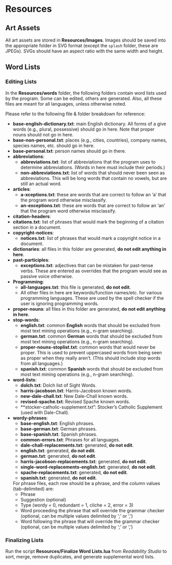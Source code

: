 # Resources

## Art Assets

All art assets are stored in **Resources/Images**. Images should be saved into the appropriate folder in SVG format (except the `splash` folder, these are JPEGs). SVGs should have an aspect ratio with the same width and height.

## Word Lists

### Editing Lists {-}

In the **Resources/words** folder, the following folders contain word lists used by the program. Some can be edited, others are generated. Also, all these files are meant for all languages, unless otherwise noted.

Please refer to the following file & folder breakdown for reference:

- **base-english-dictionary.txt**: main English dictionary. All forms of a give words (e.g., plural, possessive) should go in here. Note that proper nouns should not go in here.
- **base-non-personal.txt**: places (e.g., cities, countries), company names, species names, etc. should go in here.
- **base-personal.txt**: person names should go in there.
- **abbreviations**:
  - **abbreviations.txt**: list of abbreviations that the program uses to determine abbreviations. (Words in here must include their periods.)
  - **non-abbreviations.txt**: list of words that should never been seen as abbreviations. This will be long words that contain no vowels, but are still an actual word.
- **articles**:
  - **a-xceptions.txt**: these are words that are correct to follow an 'a' that the program word otherwise misclassify.
  - **an-exceptions.txt**: these are words that are correct to follow an 'an' that the program word otherwise misclassify.
- **citation-headers**:
 - **citations.txt**: list of phrases that would mark the beginning of a citation section in a document.
- **copyright-notices**:
  - **notices.txt**: list of phrases that would mark a copyright notice in a document.
- **dictionaries**: all files in this folder are generated, **do not edit anything in here**.
- **past-participles**:
  - **exceptions.txt**: adjectives that can be mistaken for past-tense verbs. These are entered as overrides that the program would see as passive voice otherwise.
- **Programming**:
  - **all-languages.txt**: this file is generated, **do not edit**.
  - All other files in here are keywords/function names/etc. for various programming languages. These are used by the spell checker if the user is ignoring programming words.
- **proper-nouns**: all files in this folder are generated, **do not edit anything in here**.
- **stop-words**:
  - **english.txt**: common **English** words that should be excluded from most text mining operations (e.g., n-gram searching).
  - **german.txt**: common **German** words that should be excluded from most text mining operations (e.g., n-gram searching).
  - **proper-nouns-stoplist.txt**: common words that would never be proper. This is used to prevent uppercased words from being seen as proper when they really aren't. (This should include stop words from all languages.)
  - **spanish.txt**: common **Spanish** words that should be excluded from most text mining operations (e.g., n-gram searching).
- **word-lists**:
  - **dolch.txt**: Dolch list of Sight Words.
  - **harris-jacobson.txt**: Harris-Jacobson known words.
  - **new-dale-chall.txt**: New Dale-Chall known words.
  - **revised-spache.txt**: Revised Spache known words.
  - **stocker-catholic-supplement.txt": Stocker's Catholic Supplement (used with Dale-Chall).
- **wordy-phrases**:
  - **base-english.txt**: English phrases.
  - **base-german.txt**: German phrases.
  - **base-spanish.txt**: Spanish phrases.
  - **common-errors.txt**: Phrases for all languages.
  - **dale-chall-replacements.txt**: generated, **do not edit**.
  - **english.txt**: generated, **do not edit**.
  - **german.txt**: generated, **do not edit**.
  - **harris-jacobson-replacements.txt**: generated, **do not edit**.
  - **single-word-replacements-english.txt**: generated, **do not edit**.
  - **spache-replacements.txt**: generated, **do not edit**.
  - **spanish.txt**: generated, **do not edit**.

  For phrase files, each row should be a phrase, and the column values (tab-delimited) are:
    - Phrase
    - Suggestion (optional)
    - Type (wordy = 0, redundant = 1, cliche = 2, error = 3)
    - Word proceeding the phrase that will override the grammar checker (optional, can be multiple values delimited by ';' or ',')
    - Word following the phrase that will override the grammar checker (optional, can be multiple values delimited by ';' or ',')

### Finalizing Lists {-}

Run the script **Resources/Finalize Word Lists.lua** from *Readability Studio* to sort, merge, remove duplicates, and generate supplemental word lists.
